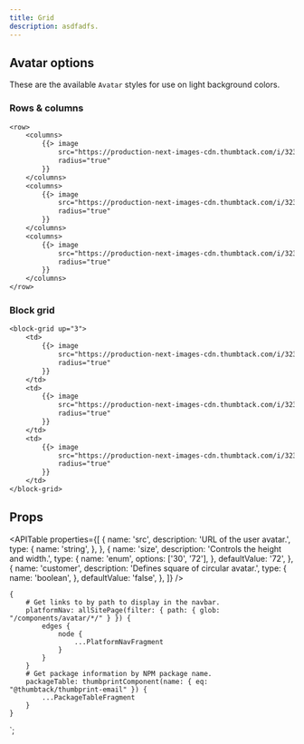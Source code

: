 ```yaml
---
title: Grid
description: asdfadfs.
---
```



<ComponentHeader data={props.data} />

## Avatar options

These are the available `Avatar` styles for use on light background colors.

### Rows & columns

```email
<row>
    <columns>
        {{> image
            src="https://production-next-images-cdn.thumbtack.com/i/323761720722374783/width/400/aspect/8-5.jpeg"
            radius="true"
        }}
    </columns>
    <columns>
        {{> image
            src="https://production-next-images-cdn.thumbtack.com/i/323761720722374783/width/400/aspect/8-5.jpeg"
            radius="true"
        }}
    </columns>
    <columns>
        {{> image
            src="https://production-next-images-cdn.thumbtack.com/i/323761720722374783/width/400/aspect/8-5.jpeg"
            radius="true"
        }}
    </columns>
</row>
```

### Block grid

```email
<block-grid up="3">
    <td>
        {{> image
            src="https://production-next-images-cdn.thumbtack.com/i/323761720722374783/width/400/aspect/8-5.jpeg"
            radius="true"
        }}
    </td>
    <td>
        {{> image
            src="https://production-next-images-cdn.thumbtack.com/i/323761720722374783/width/400/aspect/8-5.jpeg"
            radius="true"
        }}
    </td>
    <td>
        {{> image
            src="https://production-next-images-cdn.thumbtack.com/i/323761720722374783/width/400/aspect/8-5.jpeg"
            radius="true"
        }}
    </td>
</block-grid>
```

## Props

<APITable
    properties={[
        {
            name: 'src',
            description: 'URL of the user avatar.',
            type: {
                name: 'string',
            },
        },
        {
            name: 'size',
            description: 'Controls the height and width.',
            type: {
                name: 'enum',
                options: ['30', '72'],
            },
            defaultValue: '72',
        },
        {
            name: 'customer',
            description: 'Defines square of circular avatar.',
            type: {
                name: 'boolean',
            },
            defaultValue: 'false',
        },
    ]}
/>

<ComponentFooter data={props.data} />

    {
        # Get links to by path to display in the navbar.
        platformNav: allSitePage(filter: { path: { glob: "/components/avatar/*/" } }) {
            edges {
                node {
                    ...PlatformNavFragment
                }
            }
        }
        # Get package information by NPM package name.
        packageTable: thumbprintComponent(name: { eq: "@thumbtack/thumbprint-email" }) {
            ...PackageTableFragment
        }
    }
`;
